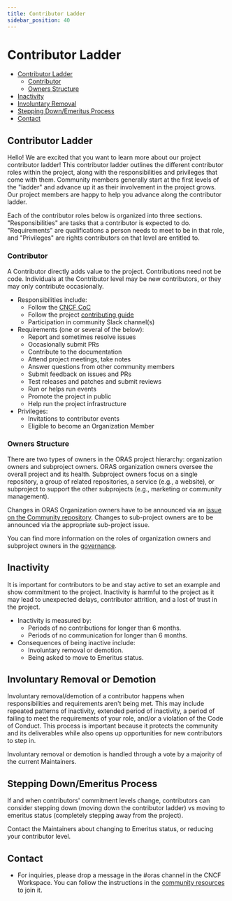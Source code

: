 ```yaml
---
title: Contributor Ladder
sidebar_position: 40
---
```


# Contributor Ladder

* [Contributor Ladder](#contributor-ladder-1)
    * [Contributor](#contributor)
    * [Owners Structure](#owners-structure)
* [Inactivity](#inactivity)
* [Involuntary Removal](#involuntary-removal-or-demotion)
* [Stepping Down/Emeritus Process](#stepping-downemeritus-process)
* [Contact](#contact)


## Contributor Ladder

Hello! We are excited that you want to learn more about our project contributor ladder!
This contributor ladder outlines the different contributor roles within the project,
along with the responsibilities and privileges that come with them.
Community members generally start at the first levels of the "ladder" and advance up it as their involvement in the project grows.
Our project members are happy to help you advance along the contributor ladder.

Each of the contributor roles below is organized into three sections.
"Responsibilities" are tasks that a contributor is expected to do.
"Requirements" are qualifications a person needs to meet to be in that role,
and "Privileges" are rights contributors on that level are entitled to.

### Contributor
A Contributor directly adds value to the project.
Contributions need not be code.
Individuals at the Contributor level may be new contributors,
or they may only contribute occasionally.

* Responsibilities include:
    * Follow the [CNCF CoC](https://github.com/cncf/foundation/blob/master/code-of-conduct.md)
    * Follow the project [contributing guide](/community/contributing_guide.mdx)
    * Participation in community Slack channel(s)
* Requirements (one or several of the below):
    * Report and sometimes resolve issues
    * Occasionally submit PRs
    * Contribute to the documentation
    * Attend project meetings, take notes
    * Answer questions from other community members
    * Submit feedback on issues and PRs
    * Test releases and patches and submit reviews
    * Run or helps run events
    * Promote the project in public
    * Help run the project infrastructure
* Privileges:
    * Invitations to contributor events
    * Eligible to become an Organization Member

### Owners Structure
There are two types of owners in the ORAS project hierarchy: organization owners and subproject owners.
ORAS organization owners oversee the overall project and its health.
Subproject owners focus on a single repository,
a group of related repositories,
a service (e.g., a website),
or subproject to support the other subprojects (e.g., marketing or community management).

Changes in ORAS Organization owners have to be announced via an
[issue on the Community repository](https://github.com/oras-project/community/issues).
Changes to sub-project owners are to be announced via the appropriate sub-project issue.

You can find more information on the roles of organization owners and
subproject owners in the [governance](https://github.com/oras-project/community/blob/main/governance/GOVERNANCE.md).

## Inactivity
It is important for contributors to be and stay active to set an example and show commitment to the project.
Inactivity is harmful to the project as it may lead to unexpected delays,
contributor attrition, and a lost of trust in the project.

* Inactivity is measured by:
    * Periods of no contributions for longer than 6 months.
    * Periods of no communication for longer than 6 months.
* Consequences of being inactive include:
    * Involuntary removal or demotion.
    * Being asked to move to Emeritus status.

## Involuntary Removal or Demotion

Involuntary removal/demotion of a contributor happens when responsibilities and requirements aren't being met.
This may include repeated patterns of inactivity, extended period of inactivity,
a period of failing to meet the requirements of your role,
and/or a violation of the Code of Conduct.
This process is important because it protects the community and its deliverables while also opens up opportunities for new
contributors to step in.

Involuntary removal or demotion is handled through a vote by a majority of the current Maintainers.

## Stepping Down/Emeritus Process
If and when contributors' commitment levels change,
contributors can consider stepping down (moving down the contributor ladder) vs moving to emeritus status
(completely stepping away from the project).

Contact the Maintainers about changing to Emeritus status,
or reducing your contributor level.

## Contact
* For inquiries, please drop a message in the #oras channel in the CNCF Workspace.
You can follow the instructions in the [community resources](/community/community_resources/#joining-the-slack-channel)
to join it.